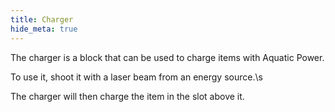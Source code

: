 ```yaml
---
title: Charger
hide_meta: true
---
```


The charger is a block that can be used to charge items with Aquatic Power.

To use it, shoot it with a laser beam from an energy source.\s

The charger will then charge the item in the slot above it.